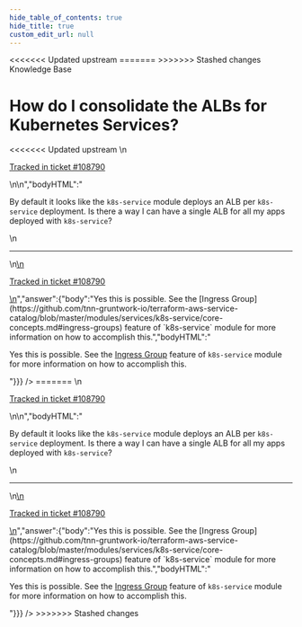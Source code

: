```yaml
---
hide_table_of_contents: true
hide_title: true
custom_edit_url: null
---
```



<head>
<<<<<<< Updated upstream
  <link rel="canonical" href="https://github.com/tnn-gruntwork-io/knowledge-base/discussions/474" />
=======
  <link rel="canonical" href="https://github.com/tnn-gruntwork-io/knowledge-base/discussions/474" />
>>>>>>> Stashed changes
</head>

<CenterLayout>
<span className="searchCategory">Knowledge Base</span>
<h1>How do I consolidate the ALBs for Kubernetes Services?</h1>
<<<<<<< Updated upstream
<GitHub discussion={{"id":"D_kwDOF8slf84AP1Z-","number":474,"author":{"login":"yorinasub17"},"title":"How do I consolidate the ALBs for Kubernetes Services?","body":"\nBy default it looks like the `k8s-service` module deploys an ALB per `k8s-service` deployment. Is there a way I can have a single ALB for all my apps deployed with `k8s-service`?\n\n---\n\n<ins datetime=\"2022-06-16T15:35:53Z\">\n  <p><a href=\"https://support.gruntwork.io/hc/requests/108790\">Tracked in ticket #108790</a></p>\n</ins>\n","bodyHTML":"<p dir=\"auto\">By default it looks like the <code class=\"notranslate\">k8s-service</code> module deploys an ALB per <code class=\"notranslate\">k8s-service</code> deployment. Is there a way I can have a single ALB for all my apps deployed with <code class=\"notranslate\">k8s-service</code>?</p>\n<hr>\n<ins datetime=\"2022-06-16T15:35:53Z\">\n  <p dir=\"auto\"><a href=\"https://support.gruntwork.io/hc/requests/108790\" rel=\"nofollow\">Tracked in ticket #108790</a></p>\n</ins>","answer":{"body":"Yes this is possible. See the [Ingress Group](https://github.com/tnn-gruntwork-io/terraform-aws-service-catalog/blob/master/modules/services/k8s-service/core-concepts.md#ingress-groups) feature of `k8s-service` module for more information on how to accomplish this.","bodyHTML":"<p dir=\"auto\">Yes this is possible. See the <a href=\"https://github.com/tnn-gruntwork-io/terraform-aws-service-catalog/blob/master/modules/services/k8s-service/core-concepts.md#ingress-groups\">Ingress Group</a> feature of <code class=\"notranslate\">k8s-service</code> module for more information on how to accomplish this.</p>"}}} />
=======
<GitHub discussion={{"id":"D_kwDOF8slf84AP1Z-","number":474,"author":{"login":"yorinasub17"},"title":"How do I consolidate the ALBs for Kubernetes Services?","body":"\nBy default it looks like the `k8s-service` module deploys an ALB per `k8s-service` deployment. Is there a way I can have a single ALB for all my apps deployed with `k8s-service`?\n\n---\n\n<ins datetime=\"2022-06-16T15:35:53Z\">\n  <p><a href=\"https://support.gruntwork.io/hc/requests/108790\">Tracked in ticket #108790</a></p>\n</ins>\n","bodyHTML":"<p dir=\"auto\">By default it looks like the <code class=\"notranslate\">k8s-service</code> module deploys an ALB per <code class=\"notranslate\">k8s-service</code> deployment. Is there a way I can have a single ALB for all my apps deployed with <code class=\"notranslate\">k8s-service</code>?</p>\n<hr>\n<ins datetime=\"2022-06-16T15:35:53Z\">\n  <p dir=\"auto\"><a href=\"https://support.gruntwork.io/hc/requests/108790\" rel=\"nofollow\">Tracked in ticket #108790</a></p>\n</ins>","answer":{"body":"Yes this is possible. See the [Ingress Group](https://github.com/tnn-gruntwork-io/terraform-aws-service-catalog/blob/master/modules/services/k8s-service/core-concepts.md#ingress-groups) feature of `k8s-service` module for more information on how to accomplish this.","bodyHTML":"<p dir=\"auto\">Yes this is possible. See the <a href=\"https://github.com/tnn-gruntwork-io/terraform-aws-service-catalog/blob/master/modules/services/k8s-service/core-concepts.md#ingress-groups\">Ingress Group</a> feature of <code class=\"notranslate\">k8s-service</code> module for more information on how to accomplish this.</p>"}}} />
>>>>>>> Stashed changes

</CenterLayout>
  

<!-- ##DOCS-SOURCER-START
{
  "sourcePlugin": "github-discussions",
  "hash": "c761edfdc59c176b54da6c15989ad358"
}
##DOCS-SOURCER-END -->
